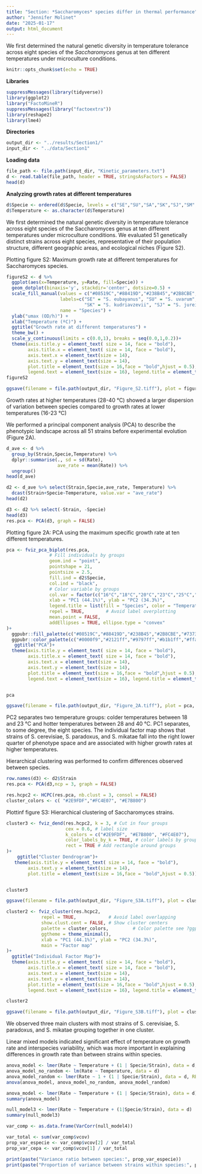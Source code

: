 ```yaml
---
title: "Section: *Saccharomyces* species differ in thermal performance"
author: "Jennifer Molinet"
date: "2025-01-17"
output: html_document
---
```


We first determined the natural genetic diversity in temperature tolerance across eight species of the *Saccharomyces* genus at ten different temperatures under microculture conditions. 

```r
knitr::opts_chunk$set(echo = TRUE)
```

**Libraries**

```r
suppressMessages(library(tidyverse))
library(ggplot2)
library("FactoMineR")
suppressMessages(library("factoextra"))
library(reshape2)
library(lme4)
```

**Directories**

```r
output_dir <- "../results/Section1/"
input_dir <- "../data/Section1"
```

**Loading data**
```r
file_path <- file.path(input_dir, "Kinetic_parameters.txt")
d <- read.table(file_path, header = TRUE, stringsAsFactors = FALSE)
head(d)
```

**Analyzing growth rates at different temperatures**

```r
d$Specie <- ordered(d$Specie, levels = c("SE","SU","SA","SK","SJ","SM","SP","SC"))
d$Temperature <- as.character(d$Temperature)
```

We first determined the natural genetic diversity in temperature tolerance across eight species of the Saccharomyces genus at ten different temperatures under microculture conditions. We evaluated 51 genetically distinct strains across eight species, representative of their population structure, different geographic areas, and ecological niches (Figure S2). 

Plotting figure S2: Maximum growth rate at different temperatures for Saccharomyces species.

```r
figureS2 <- d %>% 
  ggplot(aes(x=Temperature, y=Rate, fill=Specie)) +
  geom_dotplot(binaxis='y', stackdir='center', dotsize=0.5) +
  scale_fill_manual(values = c("#08519C","#88419D","#238B45","#2B8CBE","#737373","#980043","#D94801","#CB181D"),
                    labels=c("SE" = "S. eubayanus", "SU" = "S. uvarum", "SA" = "S. arboricola",
                             "SK" = "S. kudriavzevii", "SJ" = "S. jurei", "SM" = "S. mikatae", "SP"="S. paradoxus","SC"="S. cerevesiae"),
                    name = "Species") +
  ylab("umax (OD/h)") +
  xlab("Temperature (ºC)") +
  ggtitle("Growth rate at different temperatures") +
  theme_bw() +
  scale_y_continuous(limits = c(0.0,1), breaks = seq(0.0,1,0.2))+
  theme(axis.title.y = element_text( size = 14, face = "bold"),
        axis.title.x = element_text( size = 14, face = "bold"),
        axis.text.x = element_text(size = 14), 
        axis.text.y = element_text(size = 14),
        plot.title = element_text(size = 16,face = "bold",hjust = 0.5),
        legend.text = element_text(size = 16), legend.title = element_text(size = 16, face = "bold")) 
figureS2

ggsave(filename = file.path(output_dir, "Figure_S2.tiff"), plot = figureS2, width = 15, height = 6, dpi = 300)
```

Growth rates at higher temperatures (28-40 °C) showed a larger dispersion of variation between species compared to growth rates at lower temperatures (16-23 °C) 

We performed a principal component analysis (PCA) to describe the phenotypic landscape across all 51 strains before experimental evolution (Figure 2A).

```r
d_ave <- d %>% 
  group_by(Strain,Specie,Temperature) %>%
  dplyr::summarise(., sd = sd(Rate),
                   ave_rate = mean(Rate)) %>%
  ungroup()
head(d_ave)
```

```r
d2 <- d_ave %>% select(Strain,Specie,ave_rate, Temperature) %>%
  dcast(Strain+Specie~Temperature, value.var = "ave_rate")
head(d2)
```

```r
d3 <- d2 %>% select(-Strain, -Specie)
head(d3)
res.pca <- PCA(d3, graph = FALSE)
```

Plotting figure 2A: PCA using the maximum specific growth rate at ten different temperatures.

```r
pca <- fviz_pca_biplot(res.pca, 
                # Fill individuals by groups
                geom.ind = "point",
                pointshape = 21,
                pointsize = 2.5,
                fill.ind = d2$Specie,
                col.ind = "black",
                # Color variable by groups
                col.var = factor(c("16°C","18°C","20°C","23°C","25°C","28°C","31°C","34°C","37°C","40°C")),
                xlab = "PC1 (44.1%)", ylab = "PC2 (34.3%)",
                legend.title = list(fill = "Species", color = "Temperature"),
                repel = TRUE,        # Avoid label overplotting
                mean.point = FALSE,
                addEllipses = TRUE, ellipse.type = "convex"
)+
  ggpubr::fill_palette(c("#08519C","#88419D","#238B45","#2B8CBE","#737373","#980043","#D94801","#CB181D"))+      # Indiviual fill color
  ggpubr::color_palette(c("#0000f9","#2121ff","#9797ff","#b1b1ff","#ffa500","#e65b00","#ff7f7f","#ff3232","#e50000","#990000"))+      # Variable colors
   ggtitle("PCA")+
  theme(axis.title.y = element_text( size = 14, face = "bold"),
        axis.title.x = element_text( size = 14, face = "bold"),
        axis.text.x = element_text(size = 14), 
        axis.text.y = element_text(size = 14),
        plot.title = element_text(size = 16,face = "bold",hjust = 0.5),
        legend.text = element_text(size = 16), legend.title = element_text(size = 16, face = "bold")) 


pca

ggsave(filename = file.path(output_dir, "Figure_2A.tiff"), plot = pca, width = 12, height = 12, dpi = 300)
```

PC2 separates two temperature groups: colder temperatures between 18 and 23 °C and hotter temperatures between 28 and 40 °C. PC1 separates, to some degree, the eight species. The individual factor map shows that strains of S. cerevisiae, S. paradoxus, and S. mikatae fall into the right lower quarter of phenotype space and are associated with higher growth rates at higher temperatures. 

Hierarchical clustering was performed to confirm differences observed between species.

```r
row.names(d3) <- d2$Strain
res.pca <- PCA(d3,ncp = 3, graph = FALSE)
```

```r
res.hcpc2 <- HCPC(res.pca, nb.clust = 3, consol = FALSE) 
cluster_colors <- c( "#2E9FDF","#FC4E07", "#E7B800")
```

Plottinf figure S3: Hierarchical clustering of Saccharomyces strains.

```r
cluster3 <- fviz_dend(res.hcpc2, k = 3, # Cut in four groups
                      cex = 0.6, # label size
                      k_colors = c("#2E9FDF", "#E7B800", "#FC4E07"),
                      color_labels_by_k = TRUE, # color labels by groups
                      rect = TRUE # Add rectangle around groups
)+
    ggtitle("Cluster Dendrogram")+
   theme(axis.title.y = element_text( size = 14, face = "bold"),
        axis.text.y = element_text(size = 14),
        plot.title = element_text(size = 16,face = "bold",hjust = 0.5)) 


cluster3

ggsave(filename = file.path(output_dir, "Figure_S3A.tiff"), plot = cluster3, width = 12, height = 12, dpi = 300)
```

```r
cluster2 <- fviz_cluster(res.hcpc2,
             repel = TRUE,            # Avoid label overlapping
             show.clust.cent = FALSE, # Show cluster centers
             palette = cluster_colors,         # Color palette see ?ggpubr::ggpar
             ggtheme = theme_minimal(),
             xlab = "PC1 (44.1%)", ylab = "PC2 (34.3%)",
             main = "Factor map"
)+
  ggtitle("Individual Factor Map")+
  theme(axis.title.y = element_text( size = 14, face = "bold"),
        axis.title.x = element_text( size = 14, face = "bold"),
        axis.text.x = element_text(size = 14), 
        axis.text.y = element_text(size = 14),
        plot.title = element_text(size = 16,face = "bold",hjust = 0.5),
        legend.text = element_text(size = 16), legend.title = element_text(size = 16, face = "bold")) 

cluster2

ggsave(filename = file.path(output_dir, "Figure_S3B.tiff"), plot = cluster2, width = 12, height = 12, dpi = 300)
```
We observed three main clusters with most strains of S. cerevisiae, S. paradoxus, and S. mikatae grouping together in one cluster.

Linear mixed models indicated significant effect of temperature on growth rate and interspecies variability, which was more important in explaining differences in growth rate than between strains within species.

```r
anova_model <- lmer(Rate ~ Temperature + (1 | Specie/Strain), data = d,REML = FALSE)
anova_model_no_random <- lm(Rate ~ Temperature, data = d)
anova_model_random <- lmer(Rate ~ 1 + (1 | Specie/Strain), data = d, REML = FALSE)
anova(anova_model, anova_model_no_random, anova_model_random)

anova_model <- lmer(Rate ~ Temperature + (1 | Specie/Strain), data = d)
summary(anova_model)
```

```r
null_model3 <- lmer(Rate ~ Temperature + (1|Specie/Strain), data = d)
summary(null_model3)
```

```r
var_comp <- as.data.frame(VarCorr(null_model4))

var_total <- sum(var_comp$vcov)
prop_var_especie <- var_comp$vcov[2] / var_total
prop_var_cepa <- var_comp$vcov[1] / var_total

print(paste("Variance ratio between species:", prop_var_especie))
print(paste("Proportion of variance between strains within species:", prop_var_cepa))
```

